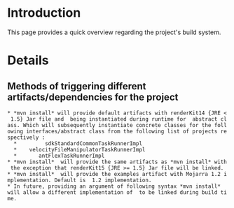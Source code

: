 = Introduction =

This page provides a quick overview regarding the project's build system.

= Details =

==Methods of triggering different artifacts/dependencies for the project==
 * *mvn install* will provide default artifacts with renderKit14 {JRE < 1.5} Jar file and {{{DefaultRunnerFactoryImpl}}} being instantiated during runtime for {{{_RunnerFactory}}} abstract class. Which will subsequently instantiate concrete classes for the following interfaces/abstract class from the following list of projects respectively :
   * {{{_CommonTaskRunner}}}		sdkStandardCommonTaskRunnerImpl
   * {{{_FileManipulatorTaskRunner}}}	velocityFileManipulatorTaskRunnerImpl
   * {{{_FlexTaskRunner}}}		antFlexTaskRunnerImpl
 * *mvn install* {{{-Djsf_flex_renderKit_runtime=15}}} will provide the same artifacts as *mvn install* with the exception that renderKit15 {JRE >= 1.5} Jar file will be linked.
 * *mvn install* {{{-Djsf=mojarra12}}} will provide the examples artifact with Mojarra 1.2 implementation. Default is {{{MyFaces}}} 1.2 implementation.
 * In future, providing an argument of following syntax *mvn install* {{{-Drunner_factory_impl=<implementation_class>}}} will allow a different implementation of {{{_RunnerFactory}}} to be linked during build time.